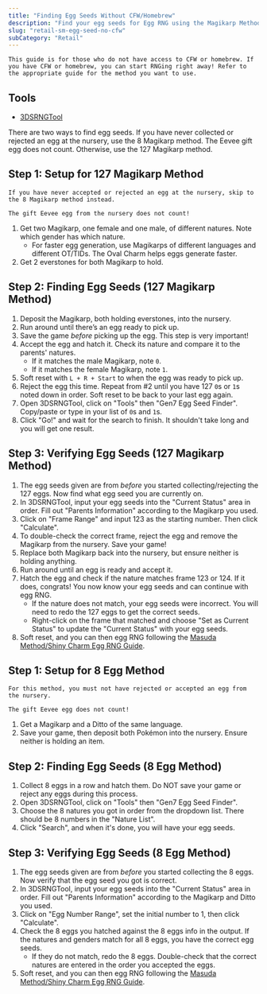 ```yaml
---
title: "Finding Egg Seeds Without CFW/Homebrew"
description: "Find your egg seeds for Egg RNG using the Magikarp Method"
slug: "retail-sm-egg-seed-no-cfw"
subCategory: "Retail"
---
```


```
This guide is for those who do not have access to CFW or homebrew. If you have CFW or homebrew, you can start RNGing right away! Refer to the appropriate guide for the method you want to use.
```

## Tools

- [3DSRNGTool](https://github.com/wwwwwwzx/3DSRNGTool/releases)

There are two ways to find egg seeds. If you have never collected or rejected an egg at the nursery, use the 8 Magikarp method. The Eevee gift egg does not count. Otherwise, use the 127 Magikarp method.

## Step 1: Setup for 127 Magikarp Method

```
If you have never accepted or rejected an egg at the nursery, skip to the 8 Magikarp method instead.

The gift Eevee egg from the nursery does not count!
```

1. Get two Magikarp, one female and one male, of different natures. Note which gender has which nature.
   - For faster egg generation, use Magikarps of different languages and different OT/TIDs. The Oval Charm helps eggs generate faster.
2. Get 2 everstones for both Magikarp to hold.

## Step 2: Finding Egg Seeds (127 Magikarp Method)

1. Deposit the Magikarp, both holding everstones, into the nursery.
2. Run around until there’s an egg ready to pick up.
3. Save the game _before_ picking up the egg. This step is very important!
4. Accept the egg and hatch it. Check its nature and compare it to the parents' natures.
   - If it matches the male Magikarp, note `0`.
   - If it matches the female Magikarp, note `1`.
5. Soft reset with `L + R + Start` to when the egg was ready to pick up.
6. Reject the egg this time. Repeat from #2 until you have 127 `0`s or `1`s noted down in order. Soft reset to be back to your last egg again.
7. Open 3DSRNGTool, click on "Tools" then "Gen7 Egg Seed Finder". Copy/paste or type in your list of `0`s and `1`s.
8. Click "Go!" and wait for the search to finish. It shouldn't take long and you will get one result.

## Step 3: Verifying Egg Seeds (127 Magikarp Method)

1. The egg seeds given are from _before_ you started collecting/rejecting the 127 eggs. Now find what egg seed you are currently on.
2. In 3DSRNGTool, input your egg seeds into the "Current Status" area in order. Fill out "Parents Information" according to the Magikarp you used.
3. Click on "Frame Range" and input 123 as the starting number. Then click "Calculate".
4. To double-check the correct frame, reject the egg and remove the Magikarp from the nursery. Save your game!
5. Replace both Magikarp back into the nursery, but ensure neither is holding anything.
6. Run around until an egg is ready and accept it.
7. Hatch the egg and check if the nature matches frame 123 or 124. If it does, congrats! You now know your egg seeds and can continue with egg RNG.
   - If the nature does not match, your egg seeds were incorrect. You will need to redo the 127 eggs to get the correct seeds.
   - Right-click on the frame that matched and choose "Set as Current Status" to update the "Current Status" with your egg seeds.
8. Soft reset, and you can then egg RNG following the [Masuda Method/Shiny Charm Egg RNG Guide](https://www.pokemonrng.com/retail-sm-egg-mmsc).

## Step 1: Setup for 8 Egg Method

```
For this method, you must not have rejected or accepted an egg from the nursery.

The gift Eevee egg does not count!
```

1. Get a Magikarp and a Ditto of the same language.
2. Save your game, then deposit both Pokémon into the nursery. Ensure neither is holding an item.

## Step 2: Finding Egg Seeds (8 Egg Method)

1. Collect 8 eggs in a row and hatch them. Do NOT save your game or reject any eggs during this process.
2. Open 3DSRNGTool, click on "Tools" then "Gen7 Egg Seed Finder".
3. Choose the 8 natures you got in order from the dropdown list. There should be 8 numbers in the "Nature List".
4. Click "Search", and when it's done, you will have your egg seeds.

## Step 3: Verifying Egg Seeds (8 Egg Method)

1. The egg seeds given are from _before_ you started collecting the 8 eggs. Now verify that the egg seed you got is correct.
2. In 3DSRNGTool, input your egg seeds into the "Current Status" area in order. Fill out "Parents Information" according to the Magikarp and Ditto you used.
3. Click on "Egg Number Range", set the initial number to 1, then click "Calculate".
4. Check the 8 eggs you hatched against the 8 eggs info in the output. If the natures and genders match for all 8 eggs, you have the correct egg seeds.
   - If they do not match, redo the 8 eggs. Double-check that the correct natures are entered in the order you accepted the eggs.
5. Soft reset, and you can then egg RNG following the [Masuda Method/Shiny Charm Egg RNG Guide](https://www.pokemonrng.com/retail-sm-egg-mmsc).
